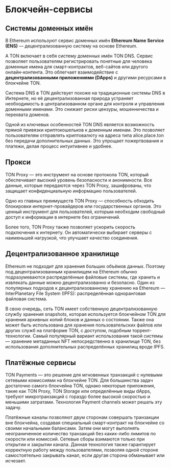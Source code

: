 
# Блокчейн-сервисы

## Системы доменных имён

В Ethereum используют cервис доменных имён **Ethereum Name Service (ENS)** — децентрализованную систему на основе Ethereum.

А TON включает в себя систему доменных имён TON DNS. Cервис позволяет пользователям регистрировать понятные для человека доменные имена для смарт-контрактов, веб-сайтов или другого онлайн-контента. Это облегчает взаимодействие с **децентрализованными приложениями (DApps)** и другими ресурсами в блокчейне TON.

Система DNS в TON действует похоже на традиционные системы DNS в Интернете, но её децентрализованная природа устраняет необходимость в централизованном органе для контроля и управления доменными именами. Это снижает риски цензуры, мошенничества и перехвата доменов.

Одной из ключевых особенностей TON DNS является возможность прямой привязки криптокошельков к доменным именам. Это позволяет пользователям отправлять криптовалюту на адреса типа alice.place.ton без передачи дополнительных данных. Это упрощает пожертвования и платежи, делая процесс интуитивнее и удобнее.

## Прокси

TON Proxy — это инструмент на основе протокола TON, который обеспечивает высокий уровень безопасности и анонимности. Все данные, которые передаются через TON Proxy, зашифрованы, что защищает конфиденциальную информацию пользователей.

Одно из главных преимуществ TON Proxy — способность обходить блокировки интернет-провайдеров или государственных органов. Это ценный инструмент для пользователей, которым необходим свободный доступ к информации в интернете без ограничений.

Более того, TON Proxy также позволяет ускорить скорость подключения к интернету. Он автоматически выбирает серверы с наименьшей нагрузкой, что улучшает качество соединения.

## Децентрализованное хранилище

Ethereum не подходит для хранения больших объёмов данных. Поэтому под децентрализованным хранилищем на Ethereum обычно подразумеваются распределённые файловые системы, где хранить и извлекать данные можно децентрализованно и безопасно. Один из популярных подходов к децентрализованному хранению на Ethereum — InterPlanetary File System (IPFS): распределённая одноранговая файловая система.

В свою очередь, сеть TON имеет собственную децентрализованную службу хранения snapshots, которая используется блокчейном TON для хранения архивных копий блоков и данных о состоянии. Также она может быть использована для хранения пользовательских файлов или других служб на платформе TON, с доступом, подобным торрент-технологии. Самый популярный вариант использования такой системы — хранение метаданных NFT непосредственно в хранилище TON, без использования дополнительных распределённых хранилищ вроде IPFS.

## Платёжные сервисы

TON Payments — это решение для мгновенных транзакций с нулевыми сетевыми комиссиями на блокчейне TON. Для большинства задач достаточно самого блокчейна TON, однако некоторые приложения, такие как TON Proxy, TON Storage или определённые виды dApps, требуют микротранзакций с гораздо более высокой скоростью и меньшими затратами. Технология Payment channels может решать эту задачу.

Платёжные каналы позволяют двум сторонам совершать транзакции вне блокчейна, создавая специальный смарт-контракт на блокчейне со своими начальными балансами. Затем они могут выполнять неограниченное количество транзакций без каких-либо лимитов по скорости или комиссий. Сетевые сборы взимаются только при открытии и закрытии канала. Данная технология также гарантирует корректную работу между пользователями, позволяя одной стороне самостоятельно закрывать канал, если другая сторона обманывает или исчезает.

<Feedback />
